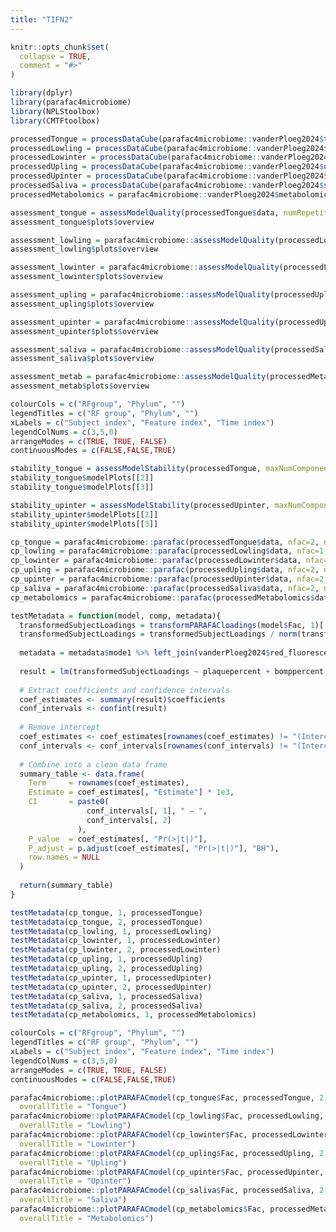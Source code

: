 ```yaml
---
title: "TIFN2"
---
```


```r
knitr::opts_chunk$set(
  collapse = TRUE,
  comment = "#>"
)
```

```r
library(dplyr)
library(parafac4microbiome)
library(NPLStoolbox)
library(CMTFtoolbox)
```

```r
processedTongue = processDataCube(parafac4microbiome::vanderPloeg2024$tongue, sparsityThreshold=0.50, considerGroups=TRUE, groupVariable="RFgroup", CLR=TRUE, centerMode=1, scaleMode=2)
processedLowling = processDataCube(parafac4microbiome::vanderPloeg2024$lower_jaw_lingual, sparsityThreshold=0.50, considerGroups=TRUE, groupVariable="RFgroup", CLR=TRUE, centerMode=1, scaleMode=2)
processedLowinter = processDataCube(parafac4microbiome::vanderPloeg2024$lower_jaw_interproximal, sparsityThreshold=0.50, considerGroups=TRUE, groupVariable="RFgroup", CLR=TRUE, centerMode=1, scaleMode=2)
processedUpling = processDataCube(parafac4microbiome::vanderPloeg2024$upper_jaw_lingual, sparsityThreshold=0.50, considerGroups=TRUE, groupVariable="RFgroup", CLR=TRUE, centerMode=1, scaleMode=2)
processedUpinter = processDataCube(parafac4microbiome::vanderPloeg2024$upper_jaw_interproximal, sparsityThreshold=0.50, considerGroups=TRUE, groupVariable="RFgroup", CLR=TRUE, centerMode=1, scaleMode=2)
processedSaliva = processDataCube(parafac4microbiome::vanderPloeg2024$saliva, sparsityThreshold=0.50, considerGroups=TRUE, groupVariable="RFgroup", CLR=TRUE, centerMode=1, scaleMode=2)
processedMetabolomics = parafac4microbiome::vanderPloeg2024$metabolomics
```

```r
assessment_tongue = assessModelQuality(processedTongue$data, numRepetitions=10, numCores=10)
assessment_tongue$plots$overview

assessment_lowling = parafac4microbiome::assessModelQuality(processedLowling$data, numRepetitions=10, numCores=10)
assessment_lowling$plots$overview

assessment_lowinter = parafac4microbiome::assessModelQuality(processedLowinter$data, numRepetitions=10, numCores=10)
assessment_lowinter$plots$overview

assessment_upling = parafac4microbiome::assessModelQuality(processedUpling$data, numRepetitions=10, numCores=10)
assessment_upling$plots$overview

assessment_upinter = parafac4microbiome::assessModelQuality(processedUpinter$data, numRepetitions=10, numCores=10)
assessment_upinter$plots$overview

assessment_saliva = parafac4microbiome::assessModelQuality(processedSaliva$data, numRepetitions=10, numCores=10)
assessment_saliva$plots$overview

assessment_metab = parafac4microbiome::assessModelQuality(processedMetabolomics$data, numRepetitions=10, numCores=10)
assessment_metab$plots$overview
```

```r
colourCols = c("RFgroup", "Phylum", "")
legendTitles = c("RF group", "Phylum", "")
xLabels = c("Subject index", "Feature index", "Time index")
legendColNums = c(3,5,0)
arrangeModes = c(TRUE, TRUE, FALSE)
continuousModes = c(FALSE,FALSE,TRUE)

stability_tongue = assessModelStability(processedTongue, maxNumComponents=3, numFolds=10, colourCols=colourCols, legendTitles=legendTitles, xLabels = xLabels, legendColNums=legendColNums, arrangeModes=arrangeModes, numCores=parallel::detectCores())
stability_tongue$modelPlots[[2]]
stability_tongue$modelPlots[[3]]

stability_upinter = assessModelStability(processedUpinter, maxNumComponents=3, numFolds=10, colourCols=colourCols, legendTitles=legendTitles, xLabels = xLabels, legendColNums=legendColNums, arrangeModes=arrangeModes, numCores=parallel::detectCores())
stability_upinter$modelPlots[[2]]
stability_upinter$modelPlots[[3]]
```

```r
cp_tongue = parafac4microbiome::parafac(processedTongue$data, nfac=2, nstart=100)
cp_lowling = parafac4microbiome::parafac(processedLowling$data, nfac=1, nstart=100)
cp_lowinter = parafac4microbiome::parafac(processedLowinter$data, nfac=2, nstart=100)
cp_upling = parafac4microbiome::parafac(processedUpling$data, nfac=2, nstart=100)
cp_upinter = parafac4microbiome::parafac(processedUpinter$data, nfac=2, nstart=100)
cp_saliva = parafac4microbiome::parafac(processedSaliva$data, nfac=2, nstart=100)
cp_metabolomics = parafac4microbiome::parafac(processedMetabolomics$data, nfac=1, nstart=100)
```

```r
testMetadata = function(model, comp, metadata){
  transformedSubjectLoadings = transformPARAFACloadings(model$Fac, 1)[,comp]
  transformedSubjectLoadings = transformedSubjectLoadings / norm(transformedSubjectLoadings, "2")
  
  metadata = metadata$mode1 %>% left_join(vanderPloeg2024$red_fluorescence %>% select(subject,day,Area_delta_R30,plaquepercent,bomppercent) %>% filter(day==14), by="subject")
  
  result = lm(transformedSubjectLoadings ~ plaquepercent + bomppercent + Area_delta_R30 + gender + age, data=metadata)
  
  # Extract coefficients and confidence intervals
  coef_estimates <- summary(result)$coefficients
  conf_intervals <- confint(result)
  
  # Remove intercept
  coef_estimates <- coef_estimates[rownames(coef_estimates) != "(Intercept)", ]
  conf_intervals <- conf_intervals[rownames(conf_intervals) != "(Intercept)", ]
  
  # Combine into a clean data frame
  summary_table <- data.frame(
    Term     = rownames(coef_estimates),
    Estimate = coef_estimates[, "Estimate"] * 1e3,
    CI       = paste0(
                 conf_intervals[, 1], " – ",
                 conf_intervals[, 2]
               ),
    P_value  = coef_estimates[, "Pr(>|t|)"],
    P_adjust = p.adjust(coef_estimates[, "Pr(>|t|)"], "BH"),
    row.names = NULL
  )
  
  return(summary_table)
}

testMetadata(cp_tongue, 1, processedTongue)
testMetadata(cp_tongue, 2, processedTongue)
testMetadata(cp_lowling, 1, processedLowling)
testMetadata(cp_lowinter, 1, processedLowinter)
testMetadata(cp_lowinter, 2, processedLowinter)
testMetadata(cp_upling, 1, processedUpling)
testMetadata(cp_upling, 2, processedUpling)
testMetadata(cp_upinter, 1, processedUpinter)
testMetadata(cp_upinter, 2, processedUpinter)
testMetadata(cp_saliva, 1, processedSaliva)
testMetadata(cp_saliva, 2, processedSaliva)
testMetadata(cp_metabolomics, 1, processedMetabolomics)
```

```r
colourCols = c("RFgroup", "Phylum", "")
legendTitles = c("RF group", "Phylum", "")
xLabels = c("Subject index", "Feature index", "Time index")
legendColNums = c(3,5,0)
arrangeModes = c(TRUE, TRUE, FALSE)
continuousModes = c(FALSE,FALSE,TRUE)

parafac4microbiome::plotPARAFACmodel(cp_tongue$Fac, processedTongue, 2, colourCols, legendTitles, xLabels, legendColNums, arrangeModes, continuousModes,
  overallTitle = "Tongue")
parafac4microbiome::plotPARAFACmodel(cp_lowling$Fac, processedLowling, 1, colourCols, legendTitles, xLabels, legendColNums, arrangeModes, continuousModes,
  overallTitle = "Lowling")
parafac4microbiome::plotPARAFACmodel(cp_lowinter$Fac, processedLowinter, 2, colourCols, legendTitles, xLabels, legendColNums, arrangeModes, continuousModes,
  overallTitle = "Lowinter")
parafac4microbiome::plotPARAFACmodel(cp_upling$Fac, processedUpling, 2, colourCols, legendTitles, xLabels, legendColNums, arrangeModes, continuousModes,
  overallTitle = "Upling")
parafac4microbiome::plotPARAFACmodel(cp_upinter$Fac, processedUpinter, 2, colourCols, legendTitles, xLabels, legendColNums, arrangeModes, continuousModes,
  overallTitle = "Upinter")
parafac4microbiome::plotPARAFACmodel(cp_saliva$Fac, processedSaliva, 2, colourCols, legendTitles, xLabels, legendColNums, arrangeModes, continuousModes,
  overallTitle = "Saliva")
parafac4microbiome::plotPARAFACmodel(cp_metabolomics$Fac, processedMetabolomics, 1, colourCols, legendTitles, xLabels, legendColNums, arrangeModes, continuousModes,
  overallTitle = "Metabolomics")
```

